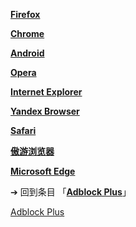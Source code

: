 '''[[Firefox]]'''<br/>{{LSR
  | article                = Adblock Plus
  | latest release version = 3.5
  | latest release date    = {{release date and age|2019|03|12}}
}}

'''[[Chrome]]'''<br/>{{LSR
  | article                = Adblock Plus
  | latest release version = 3.12
  | latest release date    = {{release date and age|2022|01|11}}
}}

'''[[Android]]'''<br/>{{LSR
  | article                = Adblock Plus
  | latest release version = 1.4.0
  | latest release date    = {{release date and age|2018|07|11}}
}}

'''[[Opera]]'''<br/>{{LSR
  | article                = Adblock Plus
  | latest release version = 3.5
  | latest release date    = {{release date and age|2019|03|13}}
}}

'''[[Internet Explorer]]'''<br/>{{LSR
  | article                = Adblock Plus
  | latest release version = 1.6.0
  | latest release date    = {{release date and age|2016|11|17}}
}}

'''[[Yandex Browser]]'''<br/>{{LSR
  | article                = Adblock Plus
  | latest release version = 3.5
  | latest release date    = {{release date and age|2019|03|13}}
}}

'''[[Safari]]'''<br/>{{LSR
  | article                = Adblock Plus
  | latest release version = 2.0.4
  | latest release date    = {{release date and age|2019|02|18}}
}}

'''[[傲游浏览器]]'''<br/>{{LSR
  | article                = Adblock Plus
  | latest release version = 1.0.0
  | latest release date    = {{release date and age|2018|01|29}}
}}

'''[[Microsoft Edge]]'''<br/>{{LSR
  | article                = Adblock Plus
  | latest release version = 0.9.14
  | latest release date    = {{release date and age|2019|03|12}}
}}

<noinclude>
➔ 回到条目 「'''[[Adblock Plus]]'''」
[[Category:最新稳定版模板|Adblock Plus]]
</noinclude>